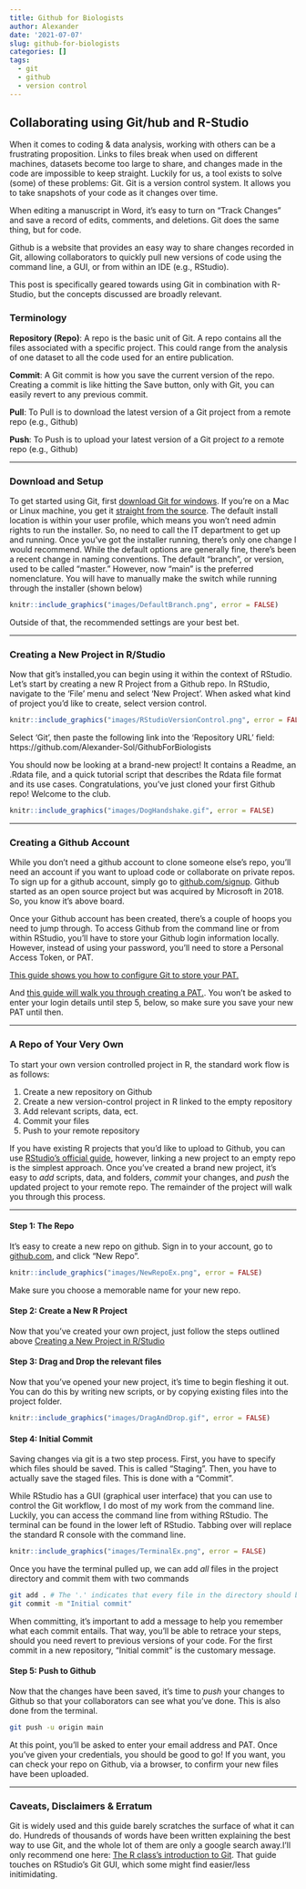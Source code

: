 ```yaml
---
title: Github for Biologists
author: Alexander
date: '2021-07-07'
slug: github-for-biologists
categories: []
tags:
  - git
  - github
  - version control
---
```


## Collaborating using Git/hub and R-Studio

When it comes to coding & data analysis, working with others can be a frustrating proposition. Links to files break when used on different machines, datasets become too large to share, and changes made in the code are impossible to keep straight. Luckily for us, a tool exists to solve (some) of these problems: Git. Git is a version control system. It allows you to take snapshots of your code as it changes over time. 

When editing a manuscript in Word, it's easy to turn on "Track Changes" and save a record of edits, comments, and deletions. Git does the same thing, but for code. 

Github is a website that provides an easy way to share changes recorded in Git, allowing collaborators to quickly pull new versions of code using the command line, a GUI, or from within an IDE (e.g., RStudio).

This post is specifically geared towards using Git in combination with R-Studio, but the concepts discussed are broadly relevant.

### Terminology

**Repository (Repo)**: A repo is the basic unit of Git. A repo contains all the files associated with a specific project. This could range from the analysis of one dataset to all the code used for an entire publication.

**Commit**: A Git commit is how you save the current version of the repo. Creating a commit is like hitting the Save button, only with Git, you can easily revert to any previous commit.

**Pull**: To Pull is to download the latest version of a Git project from a remote repo (e.g., Github)

**Push**: To Push is to upload your latest version of a Git project _to_ a remote repo (e.g., Github)

-----

### Download and Setup

To get started using Git, first [download Git for windows](https://gitforwindows.org/). If you're on a Mac or Linux machine, you get it [straight from the source](https://git-scm.com/downloads). The default install location is within your user profile, which means you won't need admin rights to run the installer. So, no need to call the IT department to get up and running. Once you've got the installer running, there's only one change I would recommend. While the default options are generally fine, there's been a recent change in naming conventions. The default "branch", or version, used to be called "master." However, now "main" is the preferred nomenclature. You will have to manually make the switch while running through the installer (shown below)

```r
knitr::include_graphics("images/DefaultBranch.png", error = FALSE)
```

Outside of that, the recommended settings are your best bet. 

-----

### Creating a New Project in R/Studio

Now that git's installed,you can begin using it within the context of RStudio. Let's start by creating a new R Project from a Github repo. In RStudio, navigate to the 'File' menu and select 'New Project'. When asked what kind of project you'd like to create, select version control.

```r
knitr::include_graphics("images/RStudioVersionControl.png", error = FALSE)
```

Select 'Git', then paste the following link into the 'Repository URL' field: https://github.com/Alexander-Sol/GithubForBiologists 

You should now be looking at a brand-new project! It contains a Readme, an .Rdata file, and a quick tutorial script that describes the Rdata file format and its use cases. Congratulations, you've just cloned your first Github repo! Welcome to the club.

```r
knitr::include_graphics("images/DogHandshake.gif", error = FALSE)
```

-----

### Creating a Github Account 

While you don't need a github account to clone someone else's repo, you'll need an account if you want to upload code or collaborate on private repos. To sign up for a github account, simply go to [github.com/signup](https://github.com/signup). Github started as an open source project but was acquired by Microsoft in 2018. So, you know it's above board. 

Once your Github account has been created, there's a couple of hoops you need to jump through. To access Github from the command line or from within RStudio, you'll have to store your Github login information locally. However, instead of using your password, you'll need to store a Personal Access Token, or PAT. 

[This guide shows you how to configure Git to store your PAT.](https://docs.github.com/en/get-started/getting-started-with-git/caching-your-github-credentials-in-git)

And [this guide will walk you through creating a PAT.](https://docs.github.com/en/github/authenticating-to-github/keeping-your-account-and-data-secure/creating-a-personal-access-token). You won't be asked to enter your login details until step 5, below, so make sure you save your new PAT until then.


-----

### A Repo of Your Very Own

To start your own version controlled project in R, the standard work flow is as follows: 

1. Create a new repository on Github
2. Create a new version-control project in R linked to the empty repository
3. Add relevant scripts, data, ect.
4. Commit your files
5. Push to your remote repository

If you have existing R projects that you'd like to upload to Github, you can use [RStudio's official guide](https://support.rstudio.com/hc/en-us/articles/200532077-Version-Control-with-Git-and-SVN), however, linking a new project to an empty repo is the simplest approach. Once you've created a brand new project, it's easy to *add* scripts, data, and folders, *commit* your changes, and *push* the updated project to your remote repo. The remainder of the project will walk you through this process.

----

#### Step 1: The Repo

It's easy to create a new repo on github. Sign in to your account, go to [github.com](https://github.com), and click "New Repo".

```r
knitr::include_graphics("images/NewRepoEx.png", error = FALSE)
```

Make sure you choose a memorable name for your new repo.


#### Step 2: Create a New R Project

Now that you've created your own project, just follow the steps outlined above [Creating a New Project in R/Studio]


#### Step 3: Drag and Drop the relevant files

Now that you've opened your new project, it's time to begin fleshing it out. You can do this by writing new scripts, or by copying existing files into the project folder. 

```r
knitr::include_graphics("images/DragAndDrop.gif", error = FALSE)
```


#### Step 4: Initial Commit

Saving changes via git is a two step process. First, you have to specify which files should be saved. This is called "Staging". Then, you have to actually save the staged files. This is done with a "Commit". 

While RStudio has a GUI (graphical user interface) that you can use to control the Git workflow, I do most of my work from the command line. Luckily, you can access the command line from withing RStudio. The terminal can be found in the lower left of RStudio. Tabbing over will replace the standard R console with the command line. 

```r
knitr::include_graphics("images/TerminalEx.png", error = FALSE)
```

Once you have the terminal pulled up, we can add _all_ files in the project directory and commit them with two commands

```bash
git add . # The '.' indicates that every file in the directory should be staged
git commit -m "Initial commit"
```

When committing, it's important to add a message to help you remember what each commit entails. That way, you'll be able to retrace your steps, should you need revert to previous versions of your code. For the first commit in a new repository, "Initial commit" is the customary message. 


#### Step 5: Push to Github

Now that the changes have been saved, it's time to _push_ your changes to Github so that your collaborators can see what you've done. This is also done from the terminal.

```bash
git push -u origin main
```

At this point, you'll be asked to enter your email address and PAT. Once you've given your credentials, you should be good to go! If you want, you can check your repo on Github, via a browser, to confirm your new files have been uploaded.

-----

### Caveats, Disclaimers & Erratum

Git is widely used and this guide barely scratches the surface of what it can do. Hundreds of thousands of words have been written explaining the best way to use Git, and the whole lot of them are only a google search away.I'll only recommend one here: [The R class's introduction to Git](https://r-bio.github.io/intro-git-rstudio/). That guide touches on RStudio's Git GUI, which some might find easier/less initimidating. 


